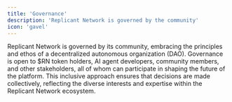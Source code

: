 ```yaml
---
title: 'Governance'
description: 'Replicant Network is governed by the community'
icon: 'gavel'
---
```


Replicant Network is governed by its community, embracing the principles and ethos of a decentralized autonomous organization (DAO). Governance is open to $RN token holders, AI agent developers, community members, and other stakeholders, all of whom can participate in shaping the future of the platform. This inclusive approach ensures that decisions are made collectively, reflecting the diverse interests and expertise within the Replicant Network ecosystem.
